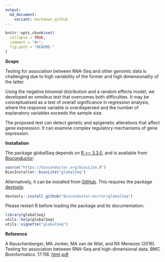 ---
output:
  md_document:
    variant: markdown_github
---

<!-- README.md is generated from README.Rmd. Please edit that file -->

```{r, echo = FALSE}
knitr::opts_chunk$set(
  collapse = TRUE,
  comment = "#>",
  fig.path = "README-"
)
```

__Scope__

Testing for association between RNA-Seq and other genomic data
is challenging due to high variability of the former and high dimensionality of the
latter.

Using the negative binomial distribution and a random effects model,
we developed an omnibus test that overcomes both difficulties. It may be
conceptualised as a test of overall significance in regression analysis, where the
response variable is overdispersed and the number of explanatory variables
exceeds the sample size.

The proposed test can detect genetic and epigenetic alterations
that affect gene expression. It can examine complex regulatory mechanisms of
gene expression.

__Installation__

The package globalSeq depends on [R >= 3.3.0](https://cran.r-project.org/), and is available from [Bioconductor](http://bioconductor.org/packages/globalSeq/):
```{r eval=FALSE}
source("https://bioconductor.org/biocLite.R")
BiocInstaller::biocLite("globalSeq")
```

Alternatively, it can be installed from [GitHub](https://github.com/Bioconductor-mirror/globalSeq). This requires the package [devtools](https://cran.r-project.org/web/packages/devtools/README.html):
```{r eval=FALSE}
devtools::install_github("Bioconductor-mirror/globalSeq")
```

Please restart R before loading the package and its documentation:
```{r eval=FALSE}
library(globalSeq)
utils::help(globalSeq)
utils::vignette("globalSeq")
```

__Reference__

A Rauschenberger, MA Jonker, MA van de Wiel, and RX Menezes (2016).
Testing for association between RNA-Seq and high-dimensional data.
BMC Bioinformatics. 17:118.
[html](http://dx.doi.org/10.1186/s12859-016-0961-5) [pdf](http://www.biomedcentral.com/content/pdf/s12859-016-0961-5.pdf)
